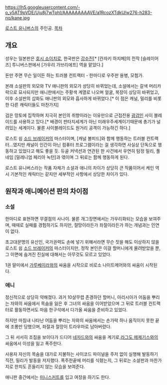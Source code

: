 https://lh5.googleusercontent.com/-o_y5AT9pVDE/Uju8j7wTphI/AAAAAAAAAVE/a1RcozXTdkU/w276-h283-no/kane.jpg

[[로스트 유니버스]]의 주인공.
[[목차]]

== 개요 ==

성우는 일본판은 [[호시 소이치로]], 한국판은 [[강수진]][* [칸자키 하지메]의 전작 [슬레이어즈] 투니버스판에서 [가우리 가브리에프] 역을 맡았다.]

돈만 주면 무슨 일이든 하는 트러블 컨트랙터 - 한마디로 우주판 용병, 모험가.

본래 소설판의 외모와 TV 애니판의 외모가 상당히 바뀌었는데, 소설에서는 갈색 머리카락으로 묘사되지만 애니판에서는 주황색 계열로 나오며 얼굴, 복장이 상당히 바뀌었고, 이후 소설판의 삽화도 애니판의 외모와 흡사하게 바뀌었다.[* 이 점은 캐널, 밀리를 비롯한 다른 캐릭터들도 마찬가지]

검은 망토에 집착하며 지극히 본인의 취향이라는 이유만으로 근접전용 [[광검]]인 사이 블레이드를 사용하고 있다.[* 배경이 판타지세계가 아닌 미래우주세계이기때문에 총기가 널려있는 세계이다. 물론 사이블레이드도 원거리 공격이 가능하긴 하다.]

로스트 쉽 [[소드 브레이커]]의 마스터이며, [캐널 볼피드]와 함께 행동하는 트러블 컨트랙터…였지만 캐널이 인간이 아닌 컴퓨터 프로그램이라는 걸 생각하면 사실상 단독으로 행동하고 있었다고 해도 좋을 듯. 듀골 커넥션과 연관된 한 사건에서 우연히 탐정 밀리, 풀네임 [밀레니엄 페리아 녹턴]과 엮이며 그 뒤로는 함께 행동하게 된다.

로스트 유니버스라는 작품 자체가 소설과 애니의 차이가 상당히 큰 작품이어서 케인 역시 기본적인 캐릭터는 같지만 세부적인 사항에서 상당한 차이가 있다.
== 원작과 애니메이션 판의 차이점 ==
=== 소설 ===

한마디로 표현하면 무결점의 사나이. 물론 개그장면에서는 가우리화되는 모습을 보여주며, 때때로 실패를 경험하기도 하지만, 절망이라든가 좌절이라든가 하는 개념과는 인연이 없다.

초고대문명의 유산인, 국가권력도 손에 넣기 위해서라면 무슨 짓을 해도 이상하지 않을 로스트 쉽 [[소드 브레이커]]의 마스터이지만, 정작 본인은 이걸 할머니에게 물려받았을 뿐, 그 이면에 숨겨진 진실에 대해서는 아무것도 모르고 있었다.

1권 말미에서 [[가루베이라]]와의 싸움을 시작으로 비로소 나이트메어와의 싸움이 시작된다.

=== 애니 ===

정신적으로 상당히 약해졌다. 과거 10살무렵 존경하던 할머니, 아리시아가 어둠을 뿌리는 자와의 싸움에서 목숨을 잃은 후 그녀의 싸움을 이어받았으며 그 뒤로 트러블 컨트랙터로 활동하면서도 마음 한구석에서 다가올 싸움을 준비하고 있었다.

하지만 마침내 나타난 어둠을 뿌리는 자와의 싸움에서는 손가락 하나 움직이지 못한 끝에 조롱만 당했으며, 좌절과 절망이 트라우마로 남아버렸다.

그 뒤 서서히 조짐을 보이다가 드디어 [[네자드]]와의 싸움을 계기로,[[라그도 메제기스]]와의 싸움에서 이성을 잃고 폭주한다.

사용자 자신의 목숨을 대가로 지불하는 사이코드 파이널을 주저 없이 실행해 발동하기 직전, 밀리가 발동을 저지했다. 폭주한끝에 머리를 식혔는지, 그 뒤로는 소설판과 마찬가지로 한치도 흔들리지 않는 모습을 보여준다.

애니판 중간에서는 [[미니스커트]]를 입고 여장을 하기도 한다. 
